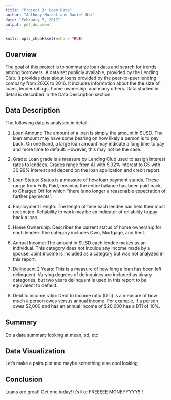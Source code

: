 ```yaml
---
title: "Project 1: Loan Data"
author: "Anthony Morast and Daniel Nix"
date: "February 3, 2017"
output: pdf_document
---
```


```r
knitr::opts_chunk$set(echo = TRUE)
```

## Overview

The goal of this project is to summarize loan data and search for trends among borrowers. 
A data set publicly available, provided by the Lending Club.
It provides data about loans provided by the peer-to-peer lending company from 20XX to 2016.
It includes information about the the size of loans, lender ratings, home ownership, and many others. 
Data studied in detail is described in the Data Description section.



## Data Description
The following data is analysed in detail.

1. Loan Amount: The amount of a loan is simply the amount in $USD. The loan amount may have some bearing on how likely a person is to pay back. On one hand, a large loan amount may indicate a long time to pay and more time to default. However, this may not be the case.  

2. Grade: Loan grade is a measure by Lending Club used to assign interest rates to lendees. Grades range from A1 with 5.32% interest to G5 with 30.99% interest and depend on the loan application and credit report.

3. Loan Status: Status is a measure of how loan payment stands. These range from Fully Paid, meaning the entire balance has been paid back, to Charged Off for which "there is no longer a reasonable expectation of further payments". 

4. Employment Length: The length of time each lendee has held their most recent job. Reliability to work may be an indicator of reliability to pay back a loan.

5. Home Ownership: Describes the current status of home ownership for each lendee. The category includes Own, Mortgage, and Rent. 

6. Annual Income: The amount in $USD each lendee makes as an individual. This category does not inculde any income made by a spouse. Joint income is included as a category but was not analyzed in this report.

7. Delinquent 2 Years: This is a measure of how long a loan has been left delinquent. Varying degrees of delinquincy are included as binary categories, but two years delinquent is used in this report to be equivalent to default.

8. Debt to income ratio: Debt to Income ratio (DTI) is a measure of how much a person owes versus annual income. For example, if a person owes $2,000 and has an annual income of $20,000 has a DTI of 10%.

## Summary
Do a data summary looking at mean, sd, etc

## Data Visualization
Let's make a pairs plot and maybe something else cool looking.

## Conclusion
Loans are great! Get one today! It's like FREEEEE MONEYYYYY!!!!
